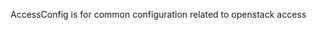 <!-- Code generated from the comments of the AccessConfig struct in builder/openstack/access_config.go; DO NOT EDIT MANUALLY -->

AccessConfig is for common configuration related to openstack access

<!-- End of code generated from the comments of the AccessConfig struct in builder/openstack/access_config.go; -->
